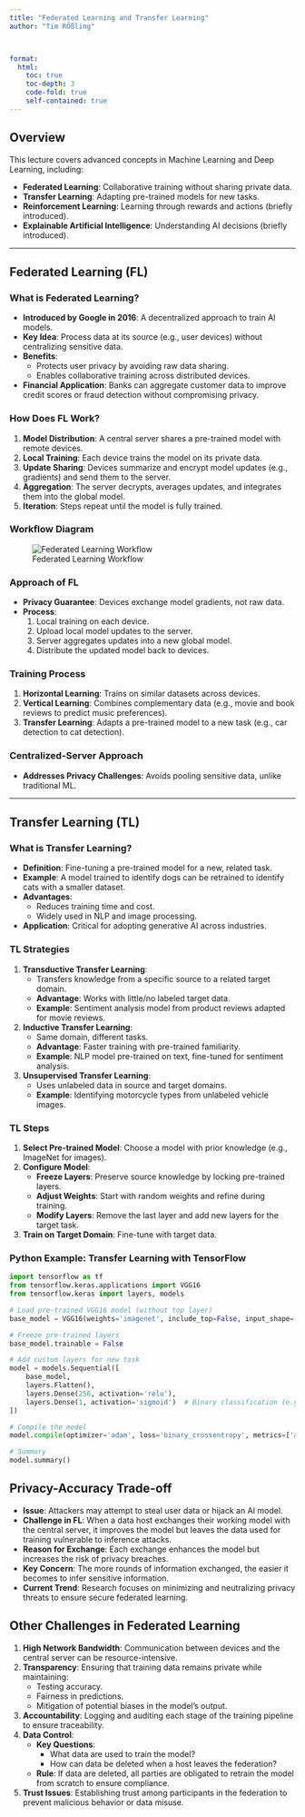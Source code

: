 ```yaml
---
title: "Federated Learning and Transfer Learning"
author: "Tim RÖßling"



format:
  html:
    toc: true
    toc-depth: 3
    code-fold: true
    self-contained: true
---
```


## Overview

This lecture covers advanced concepts in Machine Learning and Deep Learning, including:

- **Federated Learning**: Collaborative training without sharing private data.
- **Transfer Learning**: Adapting pre-trained models for new tasks.
- **Reinforcement Learning**: Learning through rewards and actions (briefly introduced).
- **Explainable Artificial Intelligence**: Understanding AI decisions (briefly introduced).

---

## Federated Learning (FL)

### What is Federated Learning?

- **Introduced by Google in 2016**: A decentralized approach to train AI models.
- **Key Idea**: Process data at its source (e.g., user devices) without centralizing sensitive data.
- **Benefits**:
  - Protects user privacy by avoiding raw data sharing.
  - Enables collaborative training across distributed devices.
- **Financial Application**: Banks can aggregate customer data to improve credit scores or fraud detection without compromising privacy.

### How Does FL Work?

1. **Model Distribution**: A central server shares a pre-trained model with remote devices.
2. **Local Training**: Each device trains the model on its private data.
3. **Update Sharing**: Devices summarize and encrypt model updates (e.g., gradients) and send them to the server.
4. **Aggregation**: The server decrypts, averages updates, and integrates them into the global model.
5. **Iteration**: Steps repeat until the model is fully trained.



### Workflow Diagram
![Federated Learning Workflow](workflow.png)

### Approach of FL

- **Privacy Guarantee**: Devices exchange model gradients, not raw data.
- **Process**:
  1. Local training on each device.
  2. Upload local model updates to the server.
  3. Server aggregates updates into a new global model.
  4. Distribute the updated model back to devices.



### Training Process

1. **Horizontal Learning**: Trains on similar datasets across devices.
2. **Vertical Learning**: Combines complementary data (e.g., movie and book reviews to predict music preferences).
3. **Transfer Learning**: Adapts a pre-trained model to a new task (e.g., car detection to cat detection).



### Centralized-Server Approach

- **Addresses Privacy Challenges**: Avoids pooling sensitive data, unlike traditional ML.



---

## Transfer Learning (TL)

### What is Transfer Learning?

- **Definition**: Fine-tuning a pre-trained model for a new, related task.
- **Example**: A model trained to identify dogs can be retrained to identify cats with a smaller dataset.
- **Advantages**:
  - Reduces training time and cost.
  - Widely used in NLP and image processing.
- **Application**: Critical for adopting generative AI across industries.



### TL Strategies

1. **Transductive Transfer Learning**:
   - Transfers knowledge from a specific source to a related target domain.
   - **Advantage**: Works with little/no labeled target data.
   - **Example**: Sentiment analysis model from product reviews adapted for movie reviews.

2. **Inductive Transfer Learning**:
   - Same domain, different tasks.
   - **Advantage**: Faster training with pre-trained familiarity.
   - **Example**: NLP model pre-trained on text, fine-tuned for sentiment analysis.

3. **Unsupervised Transfer Learning**:
   - Uses unlabeled data in source and target domains.
   - **Example**: Identifying motorcycle types from unlabeled vehicle images.



### TL Steps

1. **Select Pre-trained Model**: Choose a model with prior knowledge (e.g., ImageNet for images).
2. **Configure Model**:
   - **Freeze Layers**: Preserve source knowledge by locking pre-trained layers.
   - **Adjust Weights**: Start with random weights and refine during training.
   - **Modify Layers**: Remove the last layer and add new layers for the target task.
3. **Train on Target Domain**: Fine-tune with target data.



### Python Example: Transfer Learning with TensorFlow

```python
import tensorflow as tf
from tensorflow.keras.applications import VGG16
from tensorflow.keras import layers, models

# Load pre-trained VGG16 model (without top layer)
base_model = VGG16(weights='imagenet', include_top=False, input_shape=(224, 224, 3))

# Freeze pre-trained layers
base_model.trainable = False

# Add custom layers for new task
model = models.Sequential([
    base_model,
    layers.Flatten(),
    layers.Dense(256, activation='relu'),
    layers.Dense(1, activation='sigmoid')  # Binary classification (e.g., cats vs. dogs)
])

# Compile the model
model.compile(optimizer='adam', loss='binary_crossentropy', metrics=['accuracy'])

# Summary
model.summary()

```

## Privacy-Accuracy Trade-off

- **Issue**: Attackers may attempt to steal user data or hijack an AI model.
- **Challenge in FL**: When a data host exchanges their working model with the central server, it improves the model but leaves the data used for training vulnerable to inference attacks.
- **Reason for Exchange**: Each exchange enhances the model but increases the risk of privacy breaches.
- **Key Concern**: The more rounds of information exchanged, the easier it becomes to infer sensitive information.
- **Current Trend**: Research focuses on minimizing and neutralizing privacy threats to ensure secure federated learning.

## Other Challenges in Federated Learning

1. **High Network Bandwidth**: Communication between devices and the central server can be resource-intensive.
2. **Transparency**: Ensuring that training data remains private while maintaining:
    - Testing accuracy.
    - Fairness in predictions.
    - Mitigation of potential biases in the model's output.
3. **Accountability**: Logging and auditing each stage of the training pipeline to ensure traceability.
4. **Data Control**:
    - **Key Questions**:
      - What data are used to train the model?
      - How can data be deleted when a host leaves the federation?
    - **Rule**: If data are deleted, all parties are obligated to retrain the model from scratch to ensure compliance.
5. **Trust Issues**: Establishing trust among participants in the federation to prevent malicious behavior or data misuse.
